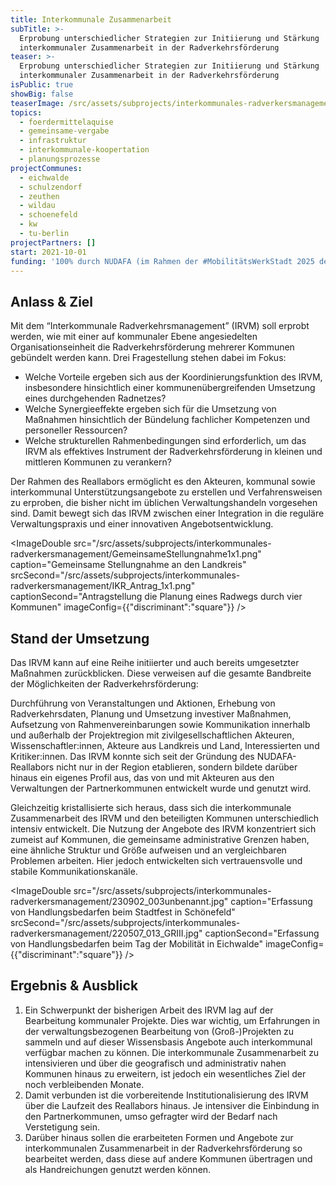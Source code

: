 ```yaml
---
title: Interkommunale Zusammenarbeit
subTitle: >-
  Erprobung unterschiedlicher Strategien zur Initiierung und Stärkung
  interkommunaler Zusammenarbeit in der Radverkehrsförderung
teaser: >-
  Erprobung unterschiedlicher Strategien zur Initiierung und Stärkung
  interkommunaler Zusammenarbeit in der Radverkehrsförderung
isPublic: true
showBig: false
teaserImage: /src/assets/subprojects/interkommunales-radverkersmanagement/teaserImage.jpg
topics:
  - foerdermittelaquise
  - gemeinsame-vergabe
  - infrastruktur
  - interkommunale-koopertation
  - planungsprozesse
projectCommunes:
  - eichwalde
  - schulzendorf
  - zeuthen
  - wildau
  - schoenefeld
  - kw
  - tu-berlin
projectPartners: []
start: 2021-10-01
funding: '100% durch NUDAFA (im Rahmen der #MobilitätsWerkStadt 2025 des BMFTR)'
---
```

## Anlass & Ziel

Mit dem “Interkommunale Radverkehrsmanagement” (IRVM) soll erprobt werden, wie mit einer auf kommunaler Ebene angesiedelten Organisationseinheit die Radverkehrsförderung mehrerer Kommunen gebündelt werden kann. Drei Fragestellung stehen dabei im Fokus:

* Welche Vorteile ergeben sich aus der Koordinierungsfunktion des IRVM, insbesondere hinsichtlich einer kommunenübergreifenden Umsetzung eines durchgehenden Radnetzes?
* Welche Synergieeffekte ergeben sich für die Umsetzung von Maßnahmen hinsichtlich der Bündelung fachlicher Kompetenzen und personeller Ressourcen?
* Welche strukturellen Rahmenbedingungen sind erforderlich, um das IRVM als effektives Instrument der Radverkehrsförderung in kleinen und mittleren Kommunen zu verankern?

Der Rahmen des Reallabors ermöglicht es den Akteuren, kommunal sowie interkommunal Unterstützungsangebote zu erstellen und Verfahrensweisen zu erproben, die bisher nicht im üblichen Verwaltungshandeln vorgesehen sind. Damit bewegt sich das IRVM zwischen einer Integration in die reguläre Verwaltungspraxis und einer innovativen Angebotsentwicklung.

<ImageDouble src="/src/assets/subprojects/interkommunales-radverkersmanagement/GemeinsameStellungnahme1x1.png" caption="Gemeinsame Stellungnahme an den Landkreis" srcSecond="/src/assets/subprojects/interkommunales-radverkersmanagement/IKR_Antrag_1x1.png" captionSecond="Antragstellung die Planung eines Radwegs durch vier Kommunen" imageConfig={{"discriminant":"square"}} />

## Stand der Umsetzung

Das IRVM kann auf eine Reihe initiierter und auch bereits umgesetzter Maßnahmen zurückblicken. Diese verweisen auf die gesamte Bandbreite der Möglichkeiten der Radverkehrsförderung:

Durchführung von Veranstaltungen und Aktionen, Erhebung von Radverkehrsdaten, Planung und Umsetzung investiver Maßnahmen, Aufsetzung von Rahmenvereinbarungen sowie Kommunikation innerhalb und außerhalb der Projektregion mit zivilgesellschaftlichen Akteuren, Wissenschaftler:innen, Akteure aus Landkreis und Land, Interessierten und Kritiker:innen. Das IRVM konnte sich seit der Gründung des NUDAFA-Reallabors nicht nur in der Region etablieren, sondern bildete darüber hinaus ein eigenes Profil aus, das von und mit Akteuren aus den Verwaltungen der Partnerkommunen entwickelt wurde und genutzt wird.

Gleichzeitig kristallisierte sich heraus, dass sich die interkommunale Zusammenarbeit des IRVM und den beteiligten Kommunen unterschiedlich intensiv entwickelt. Die Nutzung der Angebote des IRVM konzentriert sich zumeist auf Kommunen, die gemeinsame administrative Grenzen haben, eine ähnliche Struktur und Größe aufweisen und an vergleichbaren Problemen arbeiten. Hier jedoch entwickelten sich vertrauensvolle und stabile Kommunikationskanäle.

<ImageDouble src="/src/assets/subprojects/interkommunales-radverkersmanagement/230902_003unbenannt.jpg" caption="Erfassung von Handlungsbedarfen beim Stadtfest in Schönefeld" srcSecond="/src/assets/subprojects/interkommunales-radverkersmanagement/220507_013_GRIII.jpg" captionSecond="Erfassung von Handlungsbedarfen beim Tag der Mobilität in Eichwalde" imageConfig={{"discriminant":"square"}} />

## Ergebnis & Ausblick

1. Ein Schwerpunkt der bisherigen Arbeit des IRVM lag auf der Bearbeitung kommunaler Projekte. Dies war wichtig, um Erfahrungen in der verwaltungsbezogenen Bearbeitung von (Groß-)Projekten zu sammeln und auf dieser Wissensbasis Angebote auch interkommunal verfügbar machen zu können. Die interkommunale Zusammenarbeit zu intensivieren und über die geografisch und administrativ nahen Kommunen hinaus zu erweitern, ist jedoch ein wesentliches Ziel der noch verbleibenden Monate.
2. Damit verbunden ist die vorbereitende Institutionalisierung des IRVM über die Laufzeit des Reallabors hinaus. Je intensiver die Einbindung in den Partnerkommunen, umso gefragter wird der Bedarf nach Verstetigung sein.
3. Darüber hinaus sollen die erarbeiteten Formen und Angebote zur interkommunalen Zusammenarbeit in der Radverkehrsförderung so bearbeitet werden, dass diese auf andere Kommunen übertragen und als Handreichungen genutzt werden können.
